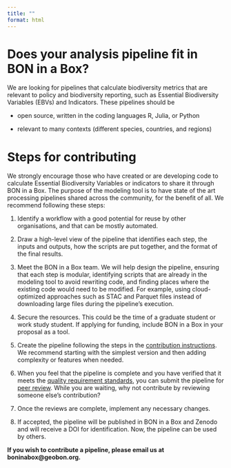```yaml
---
title: ""
format: html
---
```


# Does your analysis pipeline fit in BON in a Box?

We are looking for pipelines that calculate biodiversity metrics that are relevant to policy and biodiversity reporting, such as Essential Biodiversity Variables (EBVs) and Indicators. These pipelines should be

-   open source, written in the coding languages R, Julia, or Python

-   relevant to many contexts (different species, countries, and regions)

# Steps for contributing

We strongly encourage those who have created or are developing code to calculate Essential Biodiversity Variables or indicators to share it through BON in a Box. The purpose of the modeling tool is to have state of the art processing pipelines shared across the community, for the benefit of all. We recommend following these steps: 

1.  Identify a workflow with a good potential for reuse by other organisations, and that can be mostly automated.

2.  Draw a high-level view of the pipeline that identifies each step, the inputs and outputs, how the scripts are put together, and the format of the final results.

3.  Meet the BON in a Box team. We will help design the pipeline, ensuring that each step is modular, identifying scripts that are already in the modeling tool to avoid rewriting code, and finding places where the existing code would need to be modified. For example, using cloud-optimized approaches such as STAC and Parquet files instead of downloading large files during the pipeline’s execution.

4.  Secure the resources. This could be the time of a graduate student or work study student. If applying for funding, include BON in a Box in your proposal as a tool.

5.  Create the pipeline following the steps in the [contribution instructions](how_to_contribute.qmd). We recommend starting with the simplest version and then adding complexity or features when needed.

6.  When you feel that the pipeline is complete and you have verified that it meets the [quality requirement standards](pipeline_standards.qmd), you can submit the pipeline for [peer review](peer_review.qmd). While you are waiting, why not contribute by reviewing someone else’s contribution?

7.  Once the reviews are complete, implement any necessary changes.

8.  If accepted, the pipeline will be published in BON in a Box and Zenodo and will receive a DOI for identification. Now, the pipeline can be used by others.

**If you wish to contribute a pipeline, please email us at boninabox\@geobon.org.**